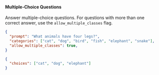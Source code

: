 #### Multiple-Choice Questions
Answer multiple-choice questions. For questions with more than one correct answer, use the `allow_multiple_classes` flag. 
```json
{
  "prompt": "What animals have four legs?",
  "categories": ["cat", "dog", "bird", "fish", "elephant", "snake"],
  "allow_multiple_classes": true,
}
```
```json
{
  "choices": ["cat", "dog", "elephant"]
}
```